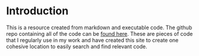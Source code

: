 # Introduction

This is a resource created from markdown and executable code. The github repo containing all of the code can be [found here](https://github.com/AmandaDPerez/tRicks). These are pieces of code that I regularly use in my work and have created this site to create one cohesive location to easily search and find relevant code.

